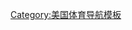 {{Navbox 
| name = NCAA
| title = [[全国大学体育协会|<span style="color:#FFFFFF;">全国大学体育协会（NCAA）</span>]]
| state = {{{state|autocollapse}}}
| listclass = hlist
| titlestyle = background:#00008B;color:#FFFFFF;
| groupstyle = background:#DCDCDC;color:#00008B;
| liststyle = text-align:center;

| group1 = 级别划分
| list1 = 
* [[NCAA第一级别|第一级别]]
* [[NCAA Division II|第二级别]]
* [[NCAA Division III|第三级别]]

| group2 = 举办项目
| list2 = 

{{Navbox |child |groupstyle=padding-left:0.5em;padding-right:0.5em;background:#DCDCDC;color:#00008B;font-weight:normal;
| group1 = 四大项目
| list1 =
* [[橄榄球]]
* [[冰球]]
* [[棒球]]
* [[NCAA一级男子篮球锦标赛|篮球]]
}}
{{Navbox |child |groupstyle=padding-left:0.5em;padding-right:0.5em;font-weight:normal;
| group1 = 其它项目
| list1 =
* [[排球]]
* [[曲棍球]]
* [[水球]]
* [[足球]]
* [[垒球]]
* [[网球]]
* [[高尔夫球]]
* [[击剑]]
* [[越野]]
* [[田径]]
* [[游泳]]
* [[跳水]]
* [[马术]]
* [[摔跤]]
* [[拳击]]
* [[赛艇]]
}}

| group3 = 顶级分区
| list3 = 

{{Navbox |child |groupstyle=padding-left:0.5em;padding-right:0.5em;background:#DCDCDC;color:#00008B;font-weight:normal;
| group1 = [[十大联盟|B1G]]
| list1 =
* [[普渡大学|普渡]]
* [[伊利诺伊大学|伊利诺伊]]
* [[明尼苏达大学|明尼苏达]]
* [[西北大学|西北]]
* [[宾夕法尼亚州立大学|宾州州立]]
* [[俄亥俄州立大学|俄亥俄州立]]
* [[密歇根州立大学|密歇根州立]]
* [[密歇根大学|密歇根]]
* [[印第安纳大学|印第安纳]]
* [[爱荷华大学|爱荷华]]
* [[内布拉斯加大学林肯分校|内布拉斯加]]
* [[威斯康辛大学|威斯康辛]]
* [[马里兰大学|马里兰]]
* [[罗格斯大学|罗格斯]]
}}
{{Navbox |child |groupstyle=padding-left:0.5em;padding-right:0.5em;font-weight:normal;
| group1 = [[ACC]]
| list1 =
* [[杜克大学|杜克]]
* [[波士顿学院]]
* [[克莱姆森大学|克莱姆森]]
* [[佐治亚理工学院|佐治亚理工]]
* [[弗吉尼亚大学|弗吉尼亚]]
* [[佛罗里达州立大学|佛州州立]]
* [[北卡罗来纳大学教堂山分校|北卡教堂山]]
* [[维克森林大学|维克森林]]
* [[弗吉尼亚理工学院暨州立大学|弗吉尼亚理工]]
* [[迈阿密大学|迈阿密]]
* [[北卡罗来纳州立大学|北卡州立]]
}}
{{Navbox |child |groupstyle=padding-left:0.5em;padding-right:0.5em;background:#DCDCDC;color:#00008B;font-weight:normal;
| group1 = [[12大联盟|B12]]
| list1 =
* [[爱荷华州立大学|爱荷华州立]]
* [[堪萨斯州立大学|堪萨斯州立]]
* [[堪薩斯大學|堪萨斯]]
* [[密苏里大学|密苏里]]
* [[貝勒大學|贝勒]]
* [[奥克拉荷马州立大学|俄克拉荷马州立]]
* [[德州農工大学|德州农机]]
* [[德克薩斯理工大學|德州科技]]
* [[奥克拉荷马大学|俄克拉荷马]]
* [[德克萨斯大学奥斯汀分校|德州奥斯汀]]
}}
{{Navbox |child |groupstyle=padding-left:0.5em;padding-right:0.5em;font-weight:normal;
| group1 = [[太平洋十二校联盟|Pac]]
| list1 =
* [[加州大學柏克萊分校|加州伯克利]]
* [[华盛顿大学|华盛顿]]
* [[史丹佛大學|斯坦福]]
* [[亚利桑那大学|亚利桑那]]
* [[亚利桑那州立大学|亚利桑那州立]]
* [[俄勒冈大学|俄勒冈]]
* [[俄勒冈州立大学|俄勒冈州立]]
* [[加州大学洛杉矶分校|加州洛杉矶]]
* [[華盛頓州立大學|华盛顿州立]]
* [[南加州大学|南加州]]
}}
{{Navbox |child |groupstyle=padding-left:0.5em;padding-right:0.5em;background:#DCDCDC;color:#00008B;font-weight:normal;
| group1 = [[东南联盟|SEC]]
| list1 =
* [[肯塔基大学|肯塔基]]
* [[阿拉巴马大学|亚拉巴马]]
* [[田纳西大学|田纳西]]
* [[佛罗里达大学|佛罗里达]]
* [[佐治亚大学|佐治亚]]
* [[密西西比州立大学|密西西比州立]]
* [[范德堡大学|范德堡]]
* [[路易斯安那州立大学|路易斯安那州立]]
* [[密西西比大学|密西西比]]
* [[奥本大学|奥本]]
* [[阿肯色大学|阿肯色]]
* [[南卡罗莱纳大学|南卡]]
}}
{{Navbox |child |groupstyle=padding-left:0.5em;padding-right:0.5em;font-weight:normal;
| group1 = [[大东联盟|AAC]]
| list1 =
* [[辛辛那提大学|辛辛那提]]
* [[康涅狄格大学|康涅狄格]]
* [[德保罗大学|德保罗]]
* [[乔治城大学|乔治敦]]
* [[路易斯维尔大学|路易威尔]]
* [[马奎特大学|马凯特]]
* [[圣母大学|圣母]]
* [[匹兹堡大学|匹兹堡]]
* [[普罗维登斯学院|普罗维登斯]]
* [[聖若望大學|圣约翰]]
* [[薛顿贺尔大学|薛顿贺尔]]
* [[南佛罗里达大学|南佛州]]
* [[雪城大学|雪城]]
* [[维拉诺瓦大学|维拉诺瓦]]
* [[西弗吉尼亚大学|西弗吉尼亚]]
}}

| group4 = 重要赛事
| list4 =
{{Navbox |child |groupstyle=padding-left:0.5em;padding-right:0.5em;background:#DCDCDC;color:#00008B;font-weight:normal;
| group1 = [[橄榄球]]
| list1 =
{{Navbox |child |groupstyle=padding-left:0.5em;padding-right:0.5em;background:#DCDCDC;color:#00008B;font-weight:normal;
| group1 = [[四大碗赛]]
| list1 =
* [[玫瑰碗]]
* [[砂糖碗]]
* [[圣日碗]]
* [[橘子碗]]
}}
{{Navbox |child |groupstyle=padding-left:0.5em;padding-right:0.5em;background:#DCDCDC;color:#00008B;font-weight:normal;
| group1 = 其余赛事
| list1 =
* [[次级碗赛]]
* [[春季赛事]]
* [[全国冠军赛]]
* [[洛杉矶德比]]
* [[铁碗]](亚拉巴马德比)
* [[古老而纯粹的仇恨]](佐治亚德比)
* [[七叶树狼獾德比]]
* [[犹他州圣战]]
* [[俄勒冈内战]]
* [[灯光之战]]
* [[拓地杯]]
* [[地域杯]]
* [[红河枪战]]
* [[军校德比]]
* [[小棕色酒壶|小布朗茶壶]]
}}
}}
{{Navbox |child |groupstyle=padding-left:0.5em;padding-right:0.5em;font-weight:normal;
| group1 = 篮 球
| list1 =
* [[疯狂三月]]
* [[NBA选秀]]
* [[十大联盟-大西洋海岸联盟挑战赛]]
* [[印第安纳德比]]
* [[北卡烟草之路]]
}}
| group5 = [[常青藤联盟|常青藤]]
| list5 =
* [[哈佛大学|哈佛]]
* [[耶鲁大学|耶鲁]]
* [[普林斯顿大学|普林斯顿]]
* [[哥伦比亚大学|哥伦比亚]]
* [[布朗大学|布朗]]
* [[达特茅斯学院|达特茅斯]]
* [[宾夕法尼亚大学|宾大]]
* [[康奈尔大学|康奈尔]]

| group6 = [[NCAA|全国冠军]]
| list6 =
{{Navbox |child |groupstyle=padding-left:0.5em;padding-right:0.5em;background:#DCDCDC;color:#00008B;font-weight:normal;
| group1 = 篮  球
| list1 =
* [[加州大學柏克萊分校|加州伯克利]]
* [[加州大学洛杉矶分校|加州洛杉矶]]
* [[内华达大学拉斯维加斯分校|内华达拉斯维加斯]]
* [[亚利桑那大学|亚利桑那]]
* [[俄克拉荷马州立大学|俄克拉荷马州立]]
* [[堪萨斯大学|堪萨斯]]
* [[阿肯色大学|阿肯色]]
* [[印第安纳大学|印第安纳]]
* [[路易斯维尔大学|路易威尔]]
* [[密歇根大学|密歇根]]
* [[密歇根州立大学|密歇根州立]]
* [[肯塔基大学|肯塔基]]
* [[辛辛那提大学|辛辛那提]]
* [[俄亥俄州立大学|俄亥俄州立]]
* [[拉塞尔大学|拉塞尔]]
* [[乔治城大学|乔治敦]]
* [[圣十字学院|圣十字]]
* [[康涅狄格大学|康涅狄格]]
* [[雪城大学|雪城]]
* [[杜克大学|杜克]]
* [[北卡罗来纳大学教堂山分校|北卡教堂山]]
* [[北卡罗来纳州立大学|北卡州立]]
* [[佛罗里达大学|佛罗里达]]
}}
{{Navbox |child |groupstyle=padding-left:0.5em;padding-right:0.5em;font-weight:normal;
| group1 = 橄榄球
| list1 =
* [[加州大學柏克萊分校|加州伯克利]]
* [[加州大学洛杉矶分校|加州洛杉矶]]
* [[华盛顿大学|华盛顿]]
* [[亚利桑那州立大学|亚利桑那州立]]
* [[南加州大学|南加州]]
* [[俄克拉荷马州立大学|俄克拉荷马州立]]
* [[俄克拉荷马大学|俄克拉荷马]]
* [[内布拉斯加大学|内布拉斯加]]
* [[阿肯色大学|阿肯色]]
* [[芝加哥大学|芝加哥]]
* [[圣母大学|圣母]]
* [[密歇根大学|密歇根]]
* [[密歇根州立大学|密歇根州立]]
* [[肯塔基大学|肯塔基]]
* [[普渡大学|普渡]]
* [[俄亥俄州立大学|俄亥俄州立]]
* [[哥伦比亚大学|哥伦比亚]]
* [[宾夕法尼亚大学|宾大]]
* [[史丹佛大學|斯坦福]]
* [[康涅狄格大学|康涅狄格]]
* [[雪城大学|雪城]]
* [[康奈尔大学|康奈尔]]
* [[耶鲁大学|耶鲁]]
* [[罗格斯大学|罗格斯]]
* [[佛罗里达大学|佛罗里达]]
* [[佛罗里达州立大学|佛州州立]]
* [[迈阿密大学|迈阿密]]
* [[密苏里大学|密苏里]]
* [[路易斯安那州立大学|路易斯安那州立]]
* [[奥本大学|奥本]]
* [[阿拉巴马大学|亚拉巴马]]
* [[哈佛大学|哈佛]]
* [[田纳西大学|田纳西]]
* [[克莱姆森大学|克莱姆森]]
* [[佐治亚理工学院|佐治亚理工]]
* [[佐治亚大学|佐治亚]]
* [[达特茅斯学院|达特茅斯]]
* [[普林斯顿大学|普林斯顿]]
* [[密西西比大学|密西西比]]
* [[明尼苏达大学|明尼苏达]]
* [[爱荷华大学|爱荷华]]
* [[威斯康辛大学|威斯康辛]]
* [[伊利诺伊大学|伊利诺伊]]
* [[杨百翰大学|杨百翰]]
* [[匹兹堡大学|匹兹堡]]
* [[宾夕法尼亚州立大学|宾州州立]]
* [[德克萨斯农工大学|德州农机]]
* [[马里兰大学|马里兰]]
* [[南卫理公会大学|南卫理公会]]
* [[德克萨斯基督教大学|德州教会]]
}}
{{Navbox |child |groupstyle=padding-left:0.5em;padding-right:0.5em;background:#DCDCDC;color:#00008B;font-weight:normal;
| group1 = 冰  球
| list1 =
* [[科罗拉多学院|科罗拉多学院]]
* [[丹佛大学|丹佛]]
* [[密歇根大学|密歇根]]
* [[密歇根州立大学|密歇根州立]]
* [[宝林格林州立大学|鲍林格林]]
* [[密西根理工大学|密歇根理工]]
* [[北达科他大学|北达科他]]
* [[明尼苏达大学|明尼苏达]]
* [[威斯康辛大学|威斯康辛]]
* [[北密歇根大学|北密歇根]]
* [[苏必利尔湖州立大学|苏必利尔湖州立]]
* [[伦斯勒理工学院|伦斯勒理工]]
* [[耶鲁大学|耶鲁]]
* [[波士顿学院|波士顿学院]]
* [[波士顿大学|波士顿]]
* [[康奈尔大学|康奈尔]]
* [[缅因大学|缅因]]
* [[哈佛大学|哈佛]]
* [[威斯康辛大学密尔沃基分校|密尔沃基]]
}}
{{Navbox |child |groupstyle=padding-left:0.5em;padding-right:0.5em;font-weight:normal;
| group1 = 棒  球
| list1 =
* [[科罗拉多州立大学|科罗拉多州立]]
* [[加州大學柏克萊分校|加州伯克利]]
* [[加州大学洛杉矶分校|加州洛杉矶]]
* [[加州大学欧文分校|加州欧文]]
* [[华盛顿州立大学|华盛顿州立]]
* [[亚利桑那州立大学|亚利桑那州立]]
* [[南加州大学|南加州]]
* [[犹他大学|犹他]]
* [[俄克拉荷马州立大学|俄克拉荷马州立]]
* [[俄克拉荷马大学|俄克拉荷马]]
* [[内布拉斯加大学|内布拉斯加]]
* [[阿肯色大学|阿肯色]]
* [[佐治亚南方大学|佐治亚南方]]
* [[西北大学|西北]] 
* [[威奇塔州立大学|威奇塔州立]]
* [[怀俄明大学|怀俄明]]
* [[佩珀代因大學|佩珀代因]]
* [[圣母大学|圣母]]
* [[密歇根大学|密歇根]]
* [[密歇根州立大学|密歇根州立]]
* [[肯塔基大学|肯塔基]]
* [[印第安纳大学|印第安纳]]
* [[俄亥俄州立大学|俄亥俄州立]]
* [[哥伦比亚大学|哥伦比亚]]
* [[长滩州立大学|长滩州立]]
* [[纽约大学|纽约]]
* [[特拉华大学|特拉华]]
* [[维克森林大学|维克森林]]
* [[弗吉尼亚大学|弗吉尼亚]]
* [[弗雷斯诺州立大学|弗雷斯诺州立]]
* [[加州州立大学洛杉矶分校|加州州立洛杉矶]]
* [[史丹佛大學|斯坦福]]
* [[康涅狄格大学|康涅狄格]]
* [[马萨诸塞大学|麻省]]
* [[伊萨卡学院|伊萨卡]]
* [[耶鲁大学|耶鲁]]
* [[罗格斯大学|罗格斯]]
* [[佛罗里达大学|佛罗里达]]
* [[佛罗里达州立大学|佛州州立]]
* [[迈阿密大学|迈阿密]]
* [[密苏里大学|密苏里]]
* [[路易斯安那州立大学|路易斯安那州立]]
* [[奥本大学|奥本]]
* [[阿拉巴马大学|亚拉巴马]]
* [[哈佛大学|哈佛]]
* [[田纳西大学|田纳西]]
* [[克莱姆森大学|克莱姆森]]
* [[佐治亚理工学院|佐治亚理工]]
* [[佐治亚大学|佐治亚]]
* [[达特茅斯学院|达特茅斯]]
* [[普林斯顿大学|普林斯顿]]
* [[密西西比大学|密西西比]]
* [[密西西比州立大学|密西西比州立]]
* [[明尼苏达大学|明尼苏达]]
* [[爱荷华大学|爱荷华]]
* [[威斯康辛大学|威斯康辛]]
* [[伊利诺伊大学|伊利诺伊]]
* [[杨百翰大学|杨百翰]]
* [[匹兹堡大学|匹兹堡]]
* [[宾夕法尼亚州立大学|宾州州立]]
* [[德克萨斯农工大学|德州农机]]
* [[马里兰大学|马里兰]]
* [[莱斯大学|莱斯]]
* [[德克萨斯基督教大学|德州教会]]
* [[德克萨斯大学|德州奥斯汀]]
* [[杜克大学|杜克]]
* [[北卡罗来纳大学教堂山分校|北卡教堂山]]
* [[北卡罗来纳州立大学|北卡州立]]
* [[新奥尔良大学|新奥尔良]]
* [[杜兰大学|杜兰]]
* [[俄勒冈大学|俄勒冈]]
* [[俄勒冈州立大学|俄勒冈州立]]
* [[贝勒大学|贝勒]]
* [[休斯顿大学|休斯顿]]
* [[波士顿学院|波士顿学院]]
* [[堪萨斯州立大学|堪萨斯州立]]
* [[堪薩斯大學|堪萨斯]]
* [[塔夫茨大学|塔夫茨]]
* [[东密歇根大学|东密歇根]]
* [[爱荷华大学|爱荷华]]
* [[爱荷华州立大学|爱荷华州立]]
* [[缅因大学|缅因]]
}}
}}<noinclude>
{{collapsible option}}
[[Category:美国体育导航模板]]
</noinclude>